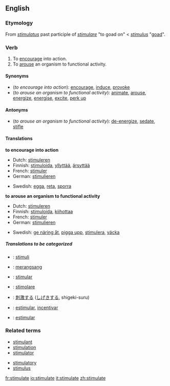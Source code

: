 ==English==

===Etymology===
From {{L.}} ''[[stimulatus]]'' past participle of ''[[stimulare]]'' "to goad on" < {{L.}} ''[[stimulus]]'' "[[goad]]".

===Verb===
{{en-verb|stimulate|stimulates|stimulated|stimulating}}
# To [[encourage]] into action.
# To [[arouse]] an organism to functional activity.

====Synonyms====
*(''to encourage into action''): [[encourage]], [[induce]], [[provoke]]
*(''to arouse an organism to functional activity''): [[animate]], [[arouse]], [[energize]], [[energise]], [[excite]], [[perk up]]

====Antonyms====
*(''to arouse an organism to functional activity''): [[de-energize]], [[sedate]], [[stifle]]

====Translations====
'''to encourage into action'''
{{top}}
*Dutch: [[stimuleren]]
*Finnish: [[stimuloida]], [[yllyttää]], [[ärsyttää]]
*French: [[stimuler]]
*German: [[stimulieren]]
{{mid}}
*Swedish: [[egga]], [[reta]], [[sporra]]
{{bottom}}

'''to arouse an organism to functional activity'''
{{top}}
*Dutch: [[stimuleren]]
*Finnish: [[stimuloida]], [[kiihottaa]]
*French: [[stimuler]]
*German: [[stimulieren]]
{{mid}}
*Swedish: [[ge näring åt]], [[pigga upp]], [[stimulera]], [[väcka]]
{{bottom}}

=====Translations to be categorized=====
{{checktrans}}

*{{ttbc|Esperanto}}: [[stimuli]]
*{{ttbc|Indonesian}}: [[rangsang|merangsang]]
*{{ttbc|Interlingua}}: [[stimular]]

*{{ttbc|Italian}}: [[stimolare]]
*{{ttbc|Japanese}}: [[刺激]]する ([[しげき]]する, shigeki-suru)
*{{ttbc|Portuguese}}: [[estimular]], [[incentivar]]
*{{ttbc|Spanish}}: [[estimular]]

===Related terms===
{{top}}
*[[stimulant]]
*[[stimulation]]
*[[stimulator]]
{{mid}}
*[[stimulatory]]
*[[stimulus]]
{{bottom}}

[[fr:stimulate]]
[[io:stimulate]]
[[it:stimulate]]
[[zh:stimulate]]